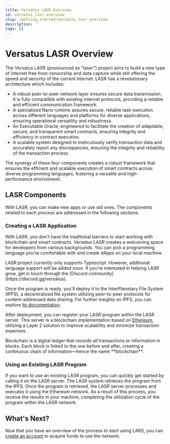 ```yaml
---
title: Versatus LASR Overview
id: versatus_lasr_overview
slug: /getting_started/versatus_lasr_overview
description: ''
tags: []
---
```


# Versatus LASR Overview

The Versatus LASR (pronounced as “laser”) project aims to build a new type of internet free from censorship and data capture while still offering the speed and security of the current internet. LASR has a revolutionary architecture which includes:

- A robust peer-to-peer network layer ensures secure data transmission. It is fully compatible with existing internet protocols, providing a reliable and efficient communication framework.
- A specialized Nano runtime assures secure, reliable task execution across different languages and platforms for diverse applications, ensuring operational versatility and robustness.
- An Executable Oracle, engineered to facilitate the creation of adaptable, secure, and transparent smart contracts, ensuring integrity and efficiency in contract execution.
- A scalable system designed to meticulously verify transaction data and accurately report any discrepancies, ensuring the integrity and reliability of the transaction process.

The synergy of these four components creates a robust framework that ensures the efficient and scalable execution of smart contracts across diverse programming languages, fostering a versatile and high-performance environment.

## LASR Components

With LASR, you can make new apps or use old ones. The components related to each process are addressed in the following sections.

### Creating a LASR Application

With LASR, you don't have the traditional barriers to start working with blockchain and smart contracts. Versatus LASR creates a welcoming space for developers from various backgrounds. You can pick a programming language you're comfortable with and create dApps on your local machine.

<Callout type="info">
  LASR project currently only supports Typescript. However, additional language support will be added soon. If you're interested in helping LASR grow, get in touch through the [Discord community](https://discord.gg/versatus). 
</Callout>

Once the program is ready, you'll deploy it to the InterPlanetary File System (IPFS), a decentralized file system utilizing peer-to-peer protocols for content-addressed data sharing. For further insights on IPFS, you can explore [its documentation](https://docs.ipfs.tech/). 

After deployment, you can register your LASR program within the LASR server. This server is a blockchain implementation based on [Ethereum](https://ethereum.org/en/developers/docs/), utilizing a Layer 2 solution to improve scalability and minimize transaction expenses.

<Callout type="info">
  Blockchain is a digital ledger that records all transactions or information in blocks. Each block is linked to the one before and after, creating a continuous chain of information—hence the name **blockchain**. 
</Callout>

### Using an Existing LASR Program

If you want to use an existing LASR program, you can quickly get started by calling it on the LASR server. The LASR system retrieves the program from the IPFS. Once the program is retrieved, the LASR server processes and executes it using the Ethereum network. As a result of this process, you receive the results in your machine, completing the utilization cycle of the program within the LASR network.

## What's Next?

Now that you have an overview of the process to start using LARS, you can [create an account](/getting_started/creating_an_account) to acquire funds to use the network.